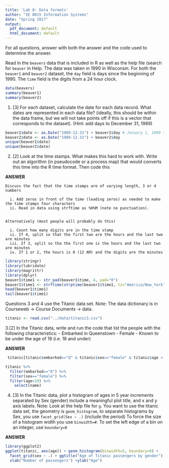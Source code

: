 ```yaml
---
title: 'Lab 8: Data formats'
author: "IE 0015 Information Systems"
date: "Spring 2017"
output:
  pdf_document: default
  html_document: default
---
```


For all questions, answer with both the answer and the code used to determine the answer.

Read in the `beavers` data that is included in R as well as the help file (search for `beaver` in Help.  The data was taken in 1990 in Wisconsin. For both the `beaver1` and `beaver2` dataset, the `day` field is days since the beginning of 1990.  The `time` field is the digits from a 24 hour clock.

```r
data(beavers)
summary(beaver1)
summary(beaver2)
```

1. [3]  For each dataset, calculate the date for each data record. What dates are represented in each data file? (ideally, this should be within the data frame, but we will not take points off if this is a vector that corresponds to the dataset). (Hint:  add days to December 31, 1989)

```r
beaver1$date <- as.Date("1989-12-31") + beaver1$day # January 1, 1990 should be day 1
beaver2$date <- as.Date("1989-12-31") + beaver2$day 
unique(beaver1$date)
unique(beaver2$date)
```

2. [2] Look at the time stamps. What makes this hard to work with. Write out an algorithm (in pseudocode or a process map) that would converts this time into the R time format.  Then code this

**ANSWER**
```
Discuss the fact that the time stamps are of varying length, 3 or 4 numbers

  i. Add zeros in front of the time (leading zeros) as needed to make the time stamps four characters
  ii. Read in data using strftime as %H%M (note no punctuation).  
  
  
Alternatively (most people will probably do this)

  i. Count how many digits are in the time stamp
  ii. If 4, split so that the first two are the hours and the last two are minutes
  iii. If 3, split so tha the first one is the hours and the last two are minutes
  iv. If 1 or 2, the hours is 0 (12 AM) and the digits are the minutes
```
```r
library(stringr)
library(lubridate)
library(magrittr)
library(dplyr)
beaver1$time1 <- str_pad(beaver1$time, 4, pad="0")
beaver1$time1 <- strftime(strptime(beaver1$time1, tz="America/New_York", format="%H%M"),format="%H:%M")
head(beaver1$time1)
tail(beaver1$time1)
```

Questions 3 and 4 use the Titanic data set. Note: The data dictionary is in Courseweb -> Course Documents -> data.
```r
titanic <- read.csv("../data/titanic3.csv")
```

3.[2]  In the Titanic data, write and run the code that list the people with the following characteristics: 
  -  Embarked in Queenstown
  -  Female
  -  Known to be under the age of 19 (i.e. 18 and under)

**ANSWER**
```r
 titanic[titanic$embarked=="Q" & titanic$sex=="female" & titanic$age < 19 & !is.na(titanic$age),"name"]
```

```r
titanic %>%
  filter(embarked=="Q") %>%
  filter(sex=="female") %>%
  filter(age<19) %>%
    select(name)
```

4. [3] In the Titanic data, plot a histogram of ages in 5 year increments separated by Sex (gender) include a meaningful plot title, and x and y axis labels. Note: Look at the help file for `g`. You want to use the titanic data set, the geometry is `geom_histogram`, to separate histograms by Sex, you use `facet_grid(Sex ~ .)`  (include the period) To force the size of a histogram width you use `binwidth=#`. To set the left edge of a bin on an integer, use `boundary=0`

**ANSWER**
```r
library(ggplot2)
ggplot(titanic, aes(age)) + geom_histogram(binwidth=5, boundary=0) + 
  facet_grid(sex ~ .) + ggtitle("Age of Titanic passengers by gender") + 
  xlab("Number of passengers") +ylab("Age")
```